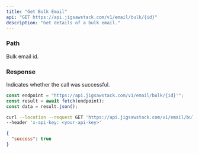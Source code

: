 ```yaml
---
title: "Get Bulk Email"
api: "GET https://api.jigsawstack.com/v1/email/bulk/{id}"
description: "Get details of a bulk email."
---
```


### Path

<ParamField path="id" type="string" required>
  Bulk email id.
</ParamField>

<Snippet file="header.mdx" />

### Response

<ResponseField name="success" type="boolean">
  Indicates whether the call was successful.
</ResponseField>

<RequestExample>

```javascript Node.js
const endpoint = "https://api.jigsawstack.com/v1/email/bulk/{id}'";
const result = await fetch(endpoint);
const data = result.json();
```

```bash cURL
curl --location --request GET 'https://api.jigsawstack.com/v1/email/bulk/{id}' \
--header 'x-api-key: <your-api-key>'
```

</RequestExample>

<ResponseExample>

```json Response
{
  "success": true
}
```

</ResponseExample>
